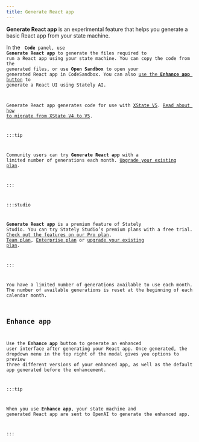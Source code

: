 ```yaml
---
title: Generate React app
---
```


**Generate React app** is an experimental feature that helps you generate a basic React app from your state machine.

In the <Code size={18} /> **Code** panel, use **Generate React app** to generate the files required to run a React app using your state machine. You can copy the code from the generated files, or use **Open Sandbox** to open your generated React app in CodeSandbox. You can also [use the **Enhance app** button](#enhance-app) to generate a React UI using Stately AI.

Generate React app generates code for use with [XState V5](xstate.mdx). [Read about how to migrate from XState V4 to V5](migration.mdx).

:::tip

Community users can try **Generate React app** with a limited number of generations each month. [Upgrade your existing plan](https://stately.ai/registry/billing).

:::

:::studio

**Generate React app** is a premium feature of Stately Studio. You can try Stately Studio’s premium plans with a free trial. [Check out the features on our Pro plan](studio-pro-plan.mdx), [Team plan](studio-team-plan.mdx), [Enterprise plan](studio-enterprise-plan.mdx) or [upgrade your existing plan](https://stately.ai/registry/billing).

:::

You have a limited number of generations available to use each month. The number of available generations is reset at the beginning of each calendar month.

## Enhance app

Use the **Enhance app** button to generate an enhanced user interface after generating your React app. Once generated, the dropdown menu in the top right of the modal gives you options to preview three different versions of your enhanced app, as well as the default app generated before the enhancement.

:::tip

When you use **Enhance app**, your state machine and generated React app are sent to OpenAI to generate the enhanced app.

:::

